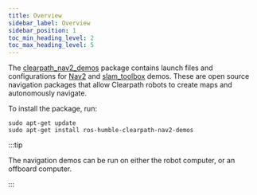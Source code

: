 ```yaml
---
title: Overview
sidebar_label: Overview
sidebar_position: 1
toc_min_heading_level: 2
toc_max_heading_level: 5
---
```


The [clearpath_nav2_demos](https://github.com/clearpathrobotics/clearpath_nav2_demos) package contains
launch files and configurations for [Nav2](https://github.com/ros-planning/navigation2) and
[slam_toolbox](https://github.com/SteveMacenski/slam_toolbox) demos. These are open source
navigation packages that allow Clearpath robots to create maps and autonomously navigate.

To install the package, run:

```
sudo apt-get update
sudo apt-get install ros-humble-clearpath-nav2-demos
```

:::tip

The navigation demos can be run on either the robot computer, or an offboard computer.

:::
